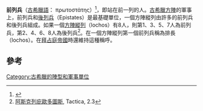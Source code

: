 '''前列兵'''（[[古希臘語|古希臘語]]： πρωτοστάτης）<ref>{{Cite web |url=http://www.perseus.tufts.edu/hopper/morph?l=prwtostaths&la=greek#lexicon |title=Greek Word Study Tool |accessdate=2010-08-13 |archive-date=2016-03-03 |archive-url=https://web.archive.org/web/20160303231317/http://www.perseus.tufts.edu/hopper/morph?l=prwtostaths&la=greek#lexicon |dead-url=no }}</ref>，即站在前一列的人。[[密集方陣|古希臘方陣]]的軍事上，前列兵和[[後列兵|後列兵]]（Epistates）是最基礎單位，一個方陣縱列由許多的前列兵和後列兵組成。如果一個[[方陣縱列_(古希臘)|方陣縱列]]（lochos）有8人，則第1、3、5、7人為前列兵，第2、4、6、8人為後列兵<ref>[[阿斯克列庇歐多圖斯_(哲學家)|阿斯克列庇歐多圖斯]], Tactica, 2.3</ref>。在一個方陣縱列第一個前列兵稱為排長（lochos）。在[[拜占庭帝國|拜占庭帝國]]時還維持這種稱呼。 

==參考==
{{reflist}}

[[Category:古希臘的陣型和軍事單位|Category:古希臘的陣型和軍事單位]]